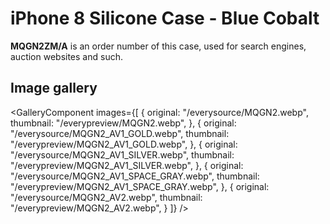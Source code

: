 
# iPhone 8 Silicone Case - Blue Cobalt

<Callout type='info' emoji='👉🏻'>**MQGN2ZM/A** is an order number of this case, used for search engines, auction websites and such.</Callout>

## Image gallery

<GalleryComponent
    images={[
      {
        original: "/everysource/MQGN2.webp",
        thumbnail: "/everypreview/MQGN2.webp",
      },
      {
        original: "/everysource/MQGN2_AV1_GOLD.webp",
        thumbnail: "/everypreview/MQGN2_AV1_GOLD.webp",
      },
      {
        original: "/everysource/MQGN2_AV1_SILVER.webp",
        thumbnail: "/everypreview/MQGN2_AV1_SILVER.webp",
      },
      {
        original: "/everysource/MQGN2_AV1_SPACE_GRAY.webp",
        thumbnail: "/everypreview/MQGN2_AV1_SPACE_GRAY.webp",
      },
      {
        original: "/everysource/MQGN2_AV2.webp",
        thumbnail: "/everypreview/MQGN2_AV2.webp",
      }
    ]}
  />
